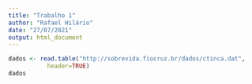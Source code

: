```yaml
---
title: "Trabalho 1"
author: "Rafael Hilário"
date: "27/07/2021"
output: html_document
---
```

```r
dados <- read.table("http://sobrevida.fiocruz.br/dados/ctinca.dat",
           header=TRUE)
dados
```

